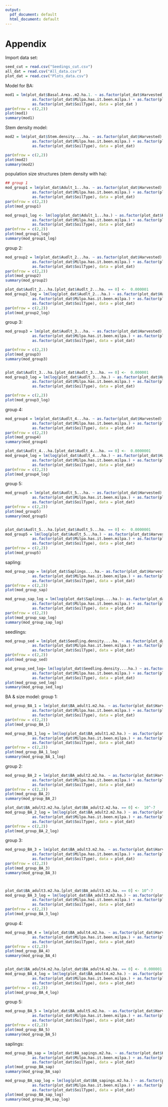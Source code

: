 ```yaml
---
output:
  pdf_document: default
  html_document: default
---
```

# Appendix

Import data set:
```r
seed_cut = read.csv("Seedings_cut.csv")
all_dat = read.csv("All_data.csv")
plot_dat = read.csv("Plots_data.csv")
```



Model for BA:
```r
mod1 = lm(plot_dat$Basal.Area..m2.ha.1. ~ as.factor(plot_dat$Harvested) + 
            as.factor(plot_dat$Milpa.has.it.been.milpa.) + as.factor(plot_dat$Forest.sAge..years.) +
            as.factor(plot_dat$SoilType), data = plot_dat )
par(mfrow = c(2,2))
plot(mod1)
summary(mod1)
```

Stem density model:
```r
mod2 = lm(plot_dat$Stem.density....ha. ~ as.factor(plot_dat$Harvested) + 
            as.factor(plot_dat$Milpa.has.it.been.milpa.) + as.factor(plot_dat$Forest.sAge..years.) +
            as.factor(plot_dat$SoilType), data = plot_dat)

par(mfrow = c(2,2))
plot(mod2)
summary(mod2)
```


population size structures (stem density with ha):
```r
## group 1
mod_group1 = lm(plot_dat$Adult_1...ha. ~ as.factor(plot_dat$Harvested) + 
            as.factor(plot_dat$Milpa.has.it.been.milpa.) + as.factor(plot_dat$Forest.sAge..years.) +
            as.factor(plot_dat$SoilType), data = plot_dat)
par(mfrow = c(2,2))
plot(mod_group1)

mod_group1_log <- lm(log(plot_dat$Adult_1...ha.) ~ as.factor(plot_dat$Harvested) + 
            as.factor(plot_dat$Milpa.has.it.been.milpa.) + as.factor(plot_dat$Forest.sAge..years.) +
            as.factor(plot_dat$SoilType), data = plot_dat)
par(mfrow = c(2,2))
plot(mod_group1_log)
summary(mod_group1_log)
```

group 2:
```r
mod_group2 = lm(plot_dat$Audlt_2...ha. ~ as.factor(plot_dat$Harvested) + 
            as.factor(plot_dat$Milpa.has.it.been.milpa.) + as.factor(plot_dat$Forest.sAge..years.) +
            as.factor(plot_dat$SoilType), data = plot_dat)
par(mfrow = c(2,2))
plot(mod_group2)
summary(mod_group2)

plot_dat$Audlt_2...ha.[plot_dat$Audlt_2...ha. == 0] <-  0.000001
mod_group2_log = lm(log(plot_dat$Audlt_2...ha.) ~ as.factor(plot_dat$Harvested) + 
            as.factor(plot_dat$Milpa.has.it.been.milpa.) + as.factor(plot_dat$Forest.sAge..years.) +
            as.factor(plot_dat$SoilType), data = plot_dat)
par(mfrow = c(2,2))
plot(mod_group2_log)

```

group 3:
```r
mod_group3 = lm(plot_dat$Audlt_3...ha. ~ as.factor(plot_dat$Harvested) + 
            as.factor(plot_dat$Milpa.has.it.been.milpa.) + as.factor(plot_dat$Forest.sAge..years.) +
            as.factor(plot_dat$SoilType), data = plot_dat)

par(mfrow = c(2,2))
plot(mod_group3)
summary(mod_group3)


plot_dat$Audlt_3...ha.[plot_dat$Audlt_3...ha. == 0] <-  0.000001
mod_group3_log = lm(log(plot_dat$Audlt_3...ha.) ~ as.factor(plot_dat$Harvested) + 
            as.factor(plot_dat$Milpa.has.it.been.milpa.) + as.factor(plot_dat$Forest.sAge..years.) +
            as.factor(plot_dat$SoilType), data = plot_dat)

par(mfrow = c(2,2))
plot(mod_group3_log)

```

group 4:
```r
mod_group4 = lm(plot_dat$Audlt_4...ha. ~ as.factor(plot_dat$Harvested) + 
            as.factor(plot_dat$Milpa.has.it.been.milpa.) + as.factor(plot_dat$Forest.sAge..years.) +
            as.factor(plot_dat$SoilType), data = plot_dat)
par(mfrow = c(2,2))
plot(mod_group4)
summary(mod_group4)

plot_dat$Audlt_4...ha.[plot_dat$Audlt_4...ha. == 0] <-  0.0000001
mod_group4_log = lm(log(plot_dat$Audlt_4...ha.) ~ as.factor(plot_dat$Harvested) + 
            as.factor(plot_dat$Milpa.has.it.been.milpa.) + as.factor(plot_dat$Forest.sAge..years.) +
            as.factor(plot_dat$SoilType), data = plot_dat)
par(mfrow = c(2,2))
plot(mod_group4_log)
```

group 5:
```r
mod_group5 = lm(plot_dat$Audlt_5...ha. ~ as.factor(plot_dat$Harvested) + 
            as.factor(plot_dat$Milpa.has.it.been.milpa.) + as.factor(plot_dat$Forest.sAge..years.) +
            as.factor(plot_dat$SoilType), data = plot_dat)
par(mfrow = c(2,2))
plot(mod_group5)
summary(mod_group5)


plot_dat$Audlt_5...ha.[plot_dat$Audlt_5...ha. == 0] <-  0.0000001
mod_group5 = lm(log(plot_dat$Audlt_5...ha.) ~ as.factor(plot_dat$Harvested) + 
            as.factor(plot_dat$Milpa.has.it.been.milpa.) + as.factor(plot_dat$Forest.sAge..years.) +
            as.factor(plot_dat$SoilType), data = plot_dat)
par(mfrow = c(2,2))
plot(mod_group5)
```

sapling:
```r
mod_group_sap = lm(plot_dat$Saplings....ha.~ as.factor(plot_dat$Harvested) + 
            as.factor(plot_dat$Milpa.has.it.been.milpa.) + as.factor(plot_dat$Forest.sAge..years.) +
            as.factor(plot_dat$SoilType), data = plot_dat)
par(mfrow = c(2,2))
plot(mod_group_sap)

mod_group_sap_log = lm(log(plot_dat$Saplings....ha.)~ as.factor(plot_dat$Harvested) + 
            as.factor(plot_dat$Milpa.has.it.been.milpa.) + as.factor(plot_dat$Forest.sAge..years.) +
            as.factor(plot_dat$SoilType), data = plot_dat)
par(mfrow = c(2,2))
plot(mod_group_sap_log)
summary(mod_group_sap_log)
```

seedlings:
```r
mod_group_sed = lm(plot_dat$Seedling.density....ha. ~ as.factor(plot_dat$Harvested) + 
            as.factor(plot_dat$Milpa.has.it.been.milpa.) + as.factor(plot_dat$Forest.sAge..years.) +
            as.factor(plot_dat$SoilType), data = plot_dat)
par(mfrow = c(2,2))
plot(mod_group_sed)

mod_group_sed_log= lm(log(plot_dat$Seedling.density....ha.) ~ as.factor(plot_dat$Harvested) + 
            as.factor(plot_dat$Milpa.has.it.been.milpa.) + as.factor(plot_dat$Forest.sAge..years.) +
            as.factor(plot_dat$SoilType), data = plot_dat)
plot(mod_group_sed_log)
summary(mod_group_sed_log)
```


BA & size model:
group 1:
```r
mod_group_BA_1 = lm(plot_dat$BA_adult1.m2.ha. ~ as.factor(plot_dat$Harvested) + 
            as.factor(plot_dat$Milpa.has.it.been.milpa.) + as.factor(plot_dat$Forest.sAge..years.) +
            as.factor(plot_dat$SoilType), data = plot_dat)
par(mfrow = c(2,2))
plot(mod_group_BA_1)

mod_group_BA_1_log = lm(log(plot_dat$BA_adult1.m2.ha.) ~ as.factor(plot_dat$Harvested) + 
            as.factor(plot_dat$Milpa.has.it.been.milpa.) + as.factor(plot_dat$Forest.sAge..years.) +
            as.factor(plot_dat$SoilType), data = plot_dat)
par(mfrow = c(2,2))
plot(mod_group_BA_1_log)
summary(mod_group_BA_1_log)
```

group 2:
```r
mod_group_BA_2 = lm(plot_dat$BA_adult2.m2.ha. ~ as.factor(plot_dat$Harvested) + 
            as.factor(plot_dat$Milpa.has.it.been.milpa.) + as.factor(plot_dat$Forest.sAge..years.) +
            as.factor(plot_dat$SoilType), data = plot_dat)
par(mfrow = c(2,2))
plot(mod_group_BA_2)
summary(mod_group_BA_2)

plot_dat$BA_adult2.m2.ha.[plot_dat$BA_adult2.m2.ha. == 0] <-  10^-7
mod_group_BA_2_log = lm(log(plot_dat$BA_adult2.m2.ha.) ~ as.factor(plot_dat$Harvested) + 
            as.factor(plot_dat$Milpa.has.it.been.milpa.) + as.factor(plot_dat$Forest.sAge..years.) +
            as.factor(plot_dat$SoilType), data = plot_dat)
par(mfrow = c(2,2))
plot(mod_group_BA_2_log)
```

group 3:
```r
mod_group_BA_3 = lm(plot_dat$BA_adult3.m2.ha. ~ as.factor(plot_dat$Harvested) + 
            as.factor(plot_dat$Milpa.has.it.been.milpa.) + as.factor(plot_dat$Forest.sAge..years.) +
            as.factor(plot_dat$SoilType), data = plot_dat)
par(mfrow = c(2,2))
plot(mod_group_BA_3)
summary(mod_group_BA_3)



plot_dat$BA_adult3.m2.ha.[plot_dat$BA_adult3.m2.ha. == 0] <- 10^-7
mod_group_BA_3_log = lm(log(plot_dat$BA_adult3.m2.ha.) ~ as.factor(plot_dat$Harvested) + 
            as.factor(plot_dat$Milpa.has.it.been.milpa.) + as.factor(plot_dat$Forest.sAge..years.) +
            as.factor(plot_dat$SoilType), data = plot_dat)
par(mfrow = c(2,2))
plot(mod_group_BA_3_log)
```


group 4:
```r
mod_group_BA_4 = lm(plot_dat$BA_adult4.m2.ha. ~ as.factor(plot_dat$Harvested) + 
            as.factor(plot_dat$Milpa.has.it.been.milpa.) + as.factor(plot_dat$Forest.sAge..years.) +
            as.factor(plot_dat$SoilType), data = plot_dat)
par(mfrow = c(2,2))
plot(mod_group_BA_4)
summary(mod_group_BA_4)


plot_dat$BA_adult4.m2.ha.[plot_dat$BA_adult4.m2.ha. == 0] <-  0.000001
mod_group_BA_4_log = lm(log(plot_dat$BA_adult4.m2.ha.) ~ as.factor(plot_dat$Harvested) + 
            as.factor(plot_dat$Milpa.has.it.been.milpa.) + as.factor(plot_dat$Forest.sAge..years.) +
            as.factor(plot_dat$SoilType), data = plot_dat)
par(mfrow = c(2,2))
plot(mod_group_BA_4_log)
```


group 5:
```r
mod_group_BA_5 = lm(plot_dat$BA_adult5.m2.ha. ~ as.factor(plot_dat$Harvested) + 
            as.factor(plot_dat$Milpa.has.it.been.milpa.) + as.factor(plot_dat$Forest.sAge..years.) +
            as.factor(plot_dat$SoilType), data = plot_dat)
par(mfrow = c(2,2))
plot(mod_group_BA_5)
summary(mod_group_BA_5)
```


saplings:
```r
mod_group_BA_sap = lm(plot_dat$BA_sapings.m2.ha. ~ as.factor(plot_dat$Harvested) + 
            as.factor(plot_dat$Milpa.has.it.been.milpa.) + as.factor(plot_dat$Forest.sAge..years.) +
            as.factor(plot_dat$SoilType), data = plot_dat)
plot(mod_group_BA_sap)
summary(mod_group_BA_sap)

mod_group_BA_sap_log = lm(log(plot_dat$BA_sapings.m2.ha.) ~ as.factor(plot_dat$Harvested) + 
            as.factor(plot_dat$Milpa.has.it.been.milpa.) + as.factor(plot_dat$Forest.sAge..years.) +
            as.factor(plot_dat$SoilType), data = plot_dat)
plot(mod_group_BA_sap_log)
summary(mod_group_BA_sap_log)
```
























